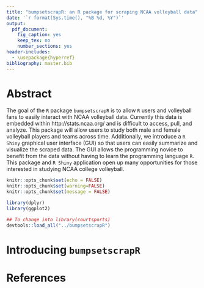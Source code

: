 ```yaml
---
title: "bumpsetscrapR: an R package for scraping NCAA volleyball data"
date: '`r format(Sys.time(), "%B %d, %Y")`'
output:
  pdf_document:
    fig_caption: yes
    keep_tex: no
    number_sections: yes
header-includes:
  - \usepackage{hyperref}
bibliography: master.bib
---
```



Abstract
===============================================================================
 
The goal of the $\texttt{R}$ package $\texttt{bumpsetscrapR}$ is to allow $\texttt{R}$ users and volleyball fans to easily interact with NCAA volleyball data. Currently this data is embedded within http://stats.ncaa.org/ and is difficult to access, pull, and analyze. This package will allow users to study both male and female volleyball players and teams across time. Additionally, we introduce a $\texttt{R Shiny}$ graphical user interface (GUI) so that users can easily summarize and visualize the scraped data. The GUI allows the programming novice to benefit from the data without having to learn the programming language $\texttt{R}$. This package and $\texttt{R Shiny}$ application open up many opportunities for those interested in studying NCAA college volleyball. 

```r
knitr::opts_chunk$set(echo = FALSE)
knitr::opts_chunk$set(warning=FALSE)
knitr::opts_chunk$set(message = FALSE)

library(dplyr)
library(ggplot2)

## To change into library(courtsports)
devtools::load_all("../bumpsetscrapR")
```



# Introducing $\texttt{bumpsetscrapR}$




# References {#sec:refs}

\footnotesize
